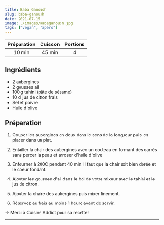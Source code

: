 ```yaml
---
title: Baba Ganoush
slug: baba-ganoush
date: 2021-07-15
image: ./images/babaganoush.jpg
tags: ["vegan", "apéro"]
---
```


| Préparation | Cuisson | Portions |
| :-: | :-: | :-: |
| 10 min | 45 min | 4 |

## Ingrédients

- <ListItem>2 aubergines</ListItem>
- <ListItem>2 gousses ail</ListItem>
- <ListItem>100 g tahini (pâte de sésame)</ListItem>
- <ListItem>10 cl jus de citron frais</ListItem>
- <ListItem>Sel et poivre</ListItem>
- <ListItem>Huile d'olive</ListItem>

## Préparation

1. Couper les aubergines en deux dans le sens de la longueur puis les placer dans un plat.

2. Entailler la chair des aubergines avec un couteau en formant des carrés sans percer la peau et arroser d'huile d'olive

4. Enfourner à 200C pendant 40 min. Il faut que la chair soit bien dorée et le coeur fondant.

5. Ajouter les gousses d'ail dans le bol de votre mixeur avec le tahini et le jus de citron.

6. Ajouter la chaire des aubergines puis mixer finement.

7. Réservez au frais au moins 1 heure avant de servir.

&rightarrow; Merci à Cuisine Addict pour sa recette!

---
